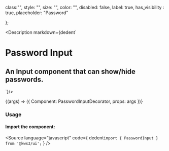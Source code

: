 
  class:"",
  style: "",
  size: "",
  color: "",
  disabled: false,
  label: true,
  has_visibility : true,
  placeholder: "Password"
  
};


<Version />

<Meta
  title="Forms/PasswordInput"
  component={PasswordInput}
  args={args}
/>

<Description markdown={dedent`
# Password Input
## An Input component that can show/hide passwords.
`}/>

<Canvas>
  <Story
  name="PasswordInput"
  args={args}
  >
  {(args) => ({
    Component: PasswordInputDecorator,
    props: args
  })}
  </Story>
</Canvas>

<ArgsTable story="PasswordInput" />

### Usage
#### Import the component:
<Source
  language="javascript"
  code={
    dedent`import { PasswordInput } from '@kws3/ui';`
  }
/>
